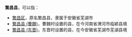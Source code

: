 '''繁昌县'''，可以指：
*[[繁昌区|繁昌区]]，原名繁昌县，隶属于安徽省芜湖市
*[[繁昌县_(曹魏)|繁昌县 (曹魏)]]，曹魏时设置的县，在今河南省渭河市临颍县境
*[[繁昌县_(东晋)|繁昌县 (东晋)]]，东晋时设置的县，在今安徽省芜湖市芜湖县境

{{Disambig|F|Cat=三字中国县名消歧义}}